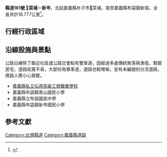 {{全局僻字|𧃽|上艹下應}}
{{Infobox Taiwan Highway
| Type = CHcounty
| Num = 161
| Dep = [[嘉義縣政府|嘉義縣政府]]
| Length = 16.777
| LastExt = 
| Allocation = 
 {{Plainlist|
* {{Jct|country=TWN|TRCY|15}}
* {{Jct|country=TWN|CH|170}}
* {{Jct|country=TWN|TRCY|29}}
* {{Jct|country=TWN|PH|17}}
 }}
| SpeedHigh = 
| Start = [[嘉義縣|嘉義縣]][[朴子市|朴子市]][[𧃽菜埔|𧃽菜埔]]
| End = 嘉義縣[[布袋鎮|布袋鎮]][[新塭_(嘉義縣)|新塭]]
}}
'''縣道161號 𧃽菜埔－新岑'''，北起嘉義縣朴子市𧃽菜埔，南至嘉義縣布袋鎮新塭，全長共計16.777公里<ref name="thb">{{cite web|url=https://www.thb.gov.tw/file.ashx?id=03351125-7584-44c5-b7fe-a7a8d4357de7|title= 市道及縣道公路里程表|work=交通部公路總局|date=2018-05-31|accessdate=2018-06-02}}</ref>。

== 行經行政區域 ==
{{Clear}}
{{TWNinttop |county=嘉義縣 }}
{{TWNint |tcd=朴子市 |tspan=6 |location=[[𧃽菜埔|𧃽菜埔]] |km= |road={{Jct|country=TWN|CH|157|CH|168}} |notes=公路起點 }}
{{台灣公路設施|bri||永順橋}}
{{TWNint |location=崁後 |km= |road={{Jct|country=TWN|TRCY|16}} |notes=[[File:TW_THWcy16.svg|27px]]起點 }}
{{台灣公路設施|bri||順安橋}}
{{TWNint |location=龜子港 |lspan=2 |km=3.945 |road={{Jct|country=TWN|TRCY|15}} |notes=與[[File:TW_THWcy15.svg|27px]]共線起點 |status=concur }}
{{TWNint |km= |road={{Jct|country=TWN|TRCY|15}} |notes=與[[File:TW_THWcy15.svg|27px]]共線終點 |status=concur }}
{{台灣公路設施|bri||樹林橋}}
{{TWNint |tcd=布袋鎮 |tspan=15 |location=樹林頭 |lspan=3 |km=5.569 |road={{Jct|country=TWN|CH|170}} |notes=與[[File:TW_CHW170.svg|20px]]共線起點 |status=concur }}
{{TWNint |km= |road={{Jct|country=TWN|CH|170}} |notes=與[[File:TW_CHW170.svg|20px]]共線終點 |status=concur }}
{{TWNint |km= |road={{Jct|country=TWN|TRCY|18}} |notes=[[File:TW_THWcy18.svg|27px]]終點 }}
{{TWNint |location=考試潭 |lspan=2 |km=9.067 |road={{Jct|country=TWN|TRCY|18-1}} |notes=[[File:TW_THWcy18-1.svg|27px]]終點 }}
{{TWNint |km= |road={{Jct|country=TWN|TRCY|20}} |notes=[[File:TW_THWcy20.svg|27px]]終點 }}
{{TWNint |location=後東港 |km=28.8 |road={{Jct|country=TWN|TRCY|22}} |notes=[[File:TW_THWcy22.svg|27px]]起點 }}
{{TWNint |location=前東港 |lspan=2 |km= |road={{Jct|country=TWN|TRCY|21}} |notes=[[File:TW_THWcy21.svg|27px]]終點 }}
{{TWNint |km=11.822 |kspan=2 |road={{Jct|country=TWN|CH|172}} |rspan=2 |notes={{0}} }}
{{TWNint |location=大寮 |lspan=3 |notes={{0}} }}
{{TWNint |km= |road={{Jct|country=TWN|TRCY|29}} |notes=與[[File:TW_THWcy29.svg|27px]]共線起點 |status=concur }}
{{TWNint |km= |road={{Jct|country=TWN|TRCY|29}} |notes=與[[File:TW_THWcy29.svg|27px]]共線終點 |status=concur }}
{{TWNint |location=六棟寮 |km=16.777 |road={{Jct|country=TWN|PH|17}} |notes=與[[File:TW_PHW17.svg|20px]]共線起點 |status=concur }}
{{TWNint |location=新岑 |km= |road={{Jct|country=TWN|PH|17}} |notes=與[[File:TW_PHW17.svg|20px]]共線終點 |status=concur }}
{{台灣公路設施|bri||龍宮橋}}
{{TWNint |location=[[新塭_(嘉義縣)|新塭]] |km= |road={{Jct|country=TWN|PH|17}} |notes=公路終點 }}
{{Jctbtm |conv=no }}

== 沿線設施與景點 ==
公路沿線除了鄰近社區或公路交會點有雙車道，因經過多處傳統聚落與漁塭，緊鄰民宅，道路拓寬不易，大部份為單車道，道路也較彎蜒，並有未編號的分流道路，用路人應小心駕駛。
* [[嘉義縣私立弘德高級工商職業學校|嘉義縣私立弘德高級工商職業學校]]
* 嘉義縣布袋鎮景山國民小學
* 嘉義縣立布袋國民中學
* 嘉義縣布袋鎮新岑國民小學

== 參考文獻 ==
{{Reflist}}

{{台灣縣市道}}
{{嘉義公路網}}

[[Category:台灣縣道|Category:台灣縣道]]
[[Category:嘉義縣道路|Category:嘉義縣道路]]